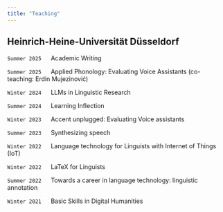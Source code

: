 ```yaml
---
title: "Teaching"
---
```

## Heinrich-Heine-Universität Düsseldorf

`Summer 2025` &emsp; Academic Writing

`Summer 2025` &emsp; Applied Phonology: Evaluating Voice Assistants (co-teaching: Erdin Mujezinović)

`Winter 2024` &emsp;  LLMs in Linguistic Research

`Summer 2024` &emsp; Learning Inflection

`Winter 2023` &emsp; Accent unplugged: Evaluating Voice assistants

`Summer 2023` &emsp; Synthesizing speech

`Winter 2022` &emsp; Language technology for Linguists with Internet of Things (IoT)

`Winter 2022` &emsp; LaTeX for Linguists

`Summer 2022` &emsp; Towards a career in language technology: linguistic annotation

`Winter 2021` &emsp; Basic Skills in Digital Humanities
